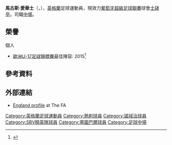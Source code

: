 {{noteta|G1=足球|G2=EPL|G3=FAcup|G4=荷甲|G5=葡超
|1=zh-hans:马库斯;zh-hk:馬古斯;zh-hant:馬庫斯;
|2=zh-hans:爱德华兹;zh-hk:愛華士;zh-hant:愛德華茲;}}
{{Infobox football biography
| name           = 馬古斯·愛華士<br />Marcus Edwards
| fullname       = Marcus Edwards<ref>{{cite web |title=Squads for 2016/17 Premier League confirmed |url=https://www.premierleague.com/news/84136 |publisher=Premier League |date=1 September 2016 |accessdate=11 September 2016 |archive-date=2017-07-28 |archive-url=https://web.archive.org/web/20170728174340/https://www.premierleague.com/news/84136 |dead-url=no }}</ref>
| image          = 
| image_size     = 
| caption        = 
| birth_date     = {{birth date and age|1998|12|3|df=yes}}<ref name="11v11">{{cite web
| title = Marcus Edwards
| url = http://www.11v11.com/players/marcus-edwards-253877/
| publisher = 11v11
| accessdate = 16 April 2016
| archive-date = 2020-08-15
| archive-url = https://web.archive.org/web/20200815024849/https://www.11v11.com/players/marcus-edwards-253877/
| dead-url = no
}}</ref>
| birth_place    = 英格蘭[[卡姆登區|卡姆登區]]
| height         = {{height|meters=1.76|precision=0}}
| position       = [[中場|中場]]
| currentclub    = [[葡萄牙士砵亭俱樂部|士砵亭]]
| clubnumber     = 23
| youthclubs1 = [[Tottenham_Hotspur_F.C._Reserves_and_Academy|熱刺]]
| youthyears1 = {{0|0000}}–2015
| clubs1 = [[托特纳姆热刺足球俱乐部|熱刺]] 
| years1 = 2015–2019
| caps1  = 0
| goals1 = 0
| clubs2 = →[[诺里奇城足球俱乐部|諾域治]] 
| years2 = 2018 
| caps2 = 1
| goals2 = 0
| clubs3 = →[[精英職業足球基金會|精英隊]]
| years3 = 2018–2019
| caps3 = 25
| goals3 = 2
| clubs4 = [[維多利亞體育會|甘馬雷斯]]
| years4 = 2019–2022
| caps4 = 77
| goals4 = 17
| clubs5 = [[葡萄牙士砵亭俱樂部|士砵亭]]
| years5 = 2022–
| caps5 = 1
| goals5 = 0
| nationalteam1 = [[英格蘭16歲以下足球代表隊|英格蘭U16]]
| nationalteam2 = [[英格蘭17歲以下足球代表隊|英格蘭U17]]
| nationalyears1 = 2013–2014
| nationalyears2 = 2014–2015
| nationalcaps1 = 6
| nationalcaps2 = 23
| nationalgoals1 = 1
| nationalgoals2 = 6
| nationalyears3 = 2015–2016
| nationalteam3 = [[英格蘭18歲以下足球代表隊|英格蘭U18]]
| nationalcaps3 = 5
| nationalgoals3 = 4
| nationalyears4 = 2016–2017
| nationalteam4 = [[英格蘭19歲以下足球代表隊|英格蘭U19]]
| nationalcaps4 = 7
| nationalgoals4 = 2
| nationalyears5 = 2017–2018
| nationalteam5 = [[英格蘭20歲以下足球代表隊|英格蘭U20]]
| nationalcaps5 = 8
| nationalgoals5 = 2
| pcupdate = 2022年2月2日
| ntupdate = 2018年9月10日 
}}

'''馬古斯·愛華士'''（{{lang-en|'''Marcus Edwards'''}}，{{bd|1998年|12月3日|catIdx=Edwards, Marcus}}），[[英格蘭|英格蘭]]足球運動員，現效力[[葡萄牙超級足球聯賽|葡萄牙超級足球聯賽]]球會[[葡萄牙士砵亭俱樂部|士砵亭]]。司職[[中場|中場]]。

== 榮譽 ==
;個人
*[[歐洲U-17足球錦標賽|歐洲U-17足球錦標賽]]最佳陣容: 2015<ref>{{cite web |url=http://www.uefa.com/under17/season=2015/technical-report/uefa-technical-team/index.html |title=Under-17 - Technical report - The UEFA technical team – |website=Uefa.com |date= |accessdate=2016-09-24 |archive-date=2018-03-24 |archive-url=https://web.archive.org/web/20180324005035/http://www.uefa.com/under17/season=2015/technical-report/uefa-technical-team/index.html |dead-url=no }}</ref>

== 參考資料 ==
{{Reflist}}

== 外部連結 ==
*[http://www.thefa.com/england/all-teams/players?p=355905 England profile] at The FA

{{葡萄牙体育球员名单}}

{{DEFAULTSORT:Edwards, Marcus}}
[[Category:英格蘭足球運動員|Category:英格蘭足球運動員]]
[[Category:熱刺球員|Category:熱刺球員]]
[[Category:諾域治球員|Category:諾域治球員]]
[[Category:SBV精英隊球員|Category:SBV精英隊球員]]
[[Category:塞圖巴爾球員|Category:塞圖巴爾球員]]
[[Category:足球中場|Category:足球中場]]